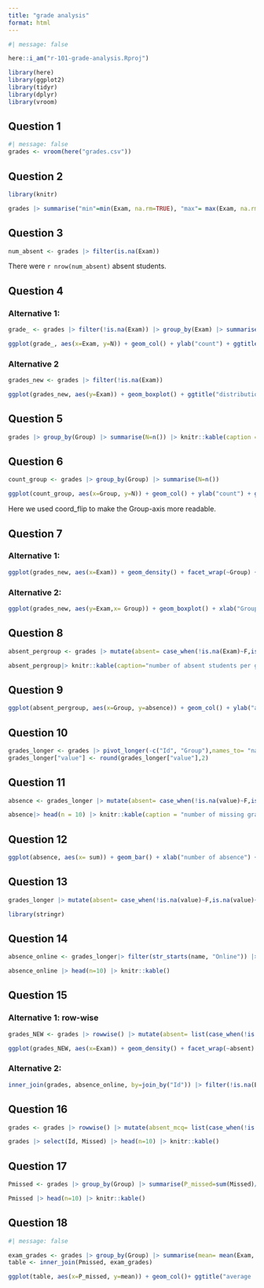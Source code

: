 ```yaml
---
title: "grade analysis"
format: html
---
```


```r
#| message: false

here::i_am("r-101-grade-analysis.Rproj")

library(here)
library(ggplot2)
library(tidyr)
library(dplyr)
library(vroom)
```

## Question 1

```r
#| message: false
grades <- vroom(here("grades.csv"))
```

## Question 2

```r
library(knitr)
```

```r
grades |> summarise("min"=min(Exam, na.rm=TRUE), "max"= max(Exam, na.rm=TRUE), "median"= median(Exam, na.rm=TRUE), "mean"= mean(Exam, na.rm=TRUE)) |> knitr::kable(caption= "statistics of Exam")
```

## Question 3

```r
num_absent <- grades |> filter(is.na(Exam))
```

There were `r nrow(num_absent)` absent students.

## Question 4

### Alternative 1:

```r
grade_ <- grades |> filter(!is.na(Exam)) |> group_by(Exam) |> summarise(N=n())
```

```r
ggplot(grade_, aes(x=Exam, y=N)) + geom_col() + ylab("count") + ggtitle("distribution of Exam")
```

### Alternative 2

```r
grades_new <- grades |> filter(!is.na(Exam))
```

```r
ggplot(grades_new, aes(y=Exam)) + geom_boxplot() + ggtitle("distribution of Exam")
```

## Question 5

```r
grades |> group_by(Group) |> summarise(N=n()) |> knitr::kable(caption = "repartition of students in each group")
```

## Question 6

```r
count_group <- grades |> group_by(Group) |> summarise(N=n())
```

```r
ggplot(count_group, aes(x=Group, y=N)) + geom_col() + ylab("count") + ggtitle("distribution of Exam") + coord_flip()
```

Here we used coord_flip to make the Group-axis more readable.

## Question 7

### Alternative 1:

```r
ggplot(grades_new, aes(x=Exam)) + geom_density() + facet_wrap(~Group) + ggtitle("distribution of Exam conditioned on Group")
```

### Alternative 2:

```r
ggplot(grades_new, aes(y=Exam,x= Group)) + geom_boxplot() + xlab("Group") + ggtitle("distribution of Exam conditioned by group") + ggtitle("distribution of Exam conditioned on Group")+ coord_flip()
```

## Question 8

```r
absent_pergroup <- grades |> mutate(absent= case_when(!is.na(Exam)~F,is.na(Exam)~T)) |> group_by(Group) |> summarise(absence= sum(absent)) 

absent_pergroup|> knitr::kable(caption="number of absent students per group")
```

## Question 9

```r
ggplot(absent_pergroup, aes(x=Group, y=absence)) + geom_col() + ylab("absence") + ggtitle("repartion of absence per group") + coord_flip()
```

## Question 10

```r
grades_longer <- grades |> pivot_longer(-c("Id", "Group"),names_to= "name", values_to= "value") 
grades_longer["value"] <- round(grades_longer["value"],2)
```

## Question 11

```r
absence <- grades_longer |> mutate(absent= case_when(!is.na(value)~F,is.na(value)~T)) |> group_by(Id) |> summarise(sum= sum(absent)) 

absence|> head(n = 10) |> knitr::kable(caption = "number of missing grades per student") 
```

## Question 12

```r
ggplot(absence, aes(x= sum)) + geom_bar() + xlab("number of absence") + ylab("count") + ggtitle("distribution of the number of missing grades per student")
```

## Question 13

```r
grades_longer |> mutate(absent= case_when(!is.na(value)~F,is.na(value)~T))|> filter(name=="Exam") |> group_by(Group) |> summarise(absences= sum(absent))  |> knitr::kable()
```

```r
library(stringr)
```

## Question 14

```r
absence_online <- grades_longer|> filter(str_starts(name, "Online")) |> mutate(absent= case_when(!is.na(value)~F,is.na(value)~T)) |> group_by(Id) |> summarise(absence= sum(absent)) 

absence_online |> head(n=10) |> knitr::kable()
```

## Question 15

### Alternative 1: row-wise

```r
grades_NEW <- grades |> rowwise() |> mutate(absent= list(case_when(!is.na(c_across(starts_with("Online")))~F,is.na(c_across(starts_with("Online")))~T))) |> mutate(absent= sum(absent)) |> filter(!is.na(Exam)) 
```

```r
ggplot(grades_NEW, aes(x=Exam)) + geom_density() + facet_wrap(~absent) + ggtitle("distribution of the grades at the Exam conditioned by missing grades for online tests")
```
### Alternative 2:

```r
inner_join(grades, absence_online, by=join_by("Id")) |> filter(!is.na(Exam)) |> ggplot(aes(x=Exam)) + geom_density() + facet_wrap(~absence) + ggtitle("distribution of the grades at the Exam conditioned by missing grades for online tests")
```

## Question 16

```r
grades <- grades |> rowwise() |> mutate(absent_mcq= list(case_when(!is.na(c_across(starts_with("MCQ")))~F,is.na(c_across(starts_with("MCQ")))~T))) |> mutate(absent_mcq= sum(absent_mcq)) |> mutate(Missed=case_when(absent_mcq > 0 ~ T, absent_mcq==0 ~ F)) 
```

```r
grades |> select(Id, Missed) |> head(n=10) |> knitr::kable()
```

## Question 17

```r
Pmissed <- grades |> group_by(Group) |> summarise(P_missed=sum(Missed)/n())

Pmissed |> head(n=10) |> knitr::kable()
```

## Question 18

```r
#| message: false

exam_grades <- grades |> group_by(Group) |> summarise(mean= mean(Exam,  na.rm=TRUE))
table <- inner_join(Pmissed, exam_grades)
```

```r
ggplot(table, aes(x=P_missed, y=mean)) + geom_col()+ ggtitle("average  Exam grade per group as a function of percentage of missed MCQ")
```
